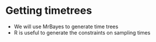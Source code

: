 # Getting timetrees

- We will use MrBayes to generate time trees
- R is useful to generate the constraints on sampling times
